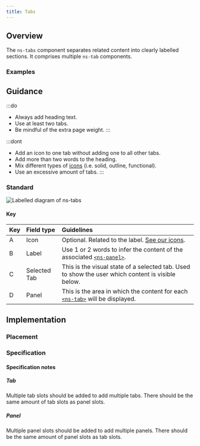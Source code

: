 ```yaml
---
title: Tabs
---
```




## Overview

<CompDetails name={componentName} />

The `ns-tabs` component separates related content into clearly labelled sections. It comprises multiple `ns-tab` components.

### Examples

<ExampleViewer type="standard" />

## Guidance

:::do
- Always add heading text.
- Use at least two tabs.
- Be mindful of the extra page weight.
:::

:::dont
- Add an icon to one tab without adding one to all other tabs.
- Add more than two words to the heading.
- Mix different types of [icons](/guidelines/assets#icons) (i.e. solid, outline, functional).
- Use an excessive amount of tabs.
:::

### Standard

![Labelled diagram of ns-tabs](@assets/components/ns-tabs/guidance.webp)

#### Key

| Key | Field type | Guidelines |
| :--- | :--- | :--- |
| <span class="marker">A</span> | Icon | Optional. Related to the label. [See our icons](/guidelines/assets/#icons). |
| <span class="marker">B</span> | Label | Use 1 or 2 words to infer the content of the associated [`<ns-panel>`](/compnents/ns-panel/). |
| <span class="marker">C</span> | Selected Tab | This is the visual state of a selected tab. Used to show the user which content is visible below. |
| <span class="marker">D</span> | Panel | This is the area in which the content for each [`<ns-tab>`](/components/ns-tab) will be displayed. |

## Implementation

### Placement

<Placement name={componentName} />

### Specification

<Specification name={componentName} />

#### Specification notes

##### Tab

Multiple tab slots should be added to add multiple tabs. There should be the same amount of tab slots as panel slots.

##### Panel

Multiple panel slots should be added to add multiple panels. There should be the same amount of panel slots as tab slots.

